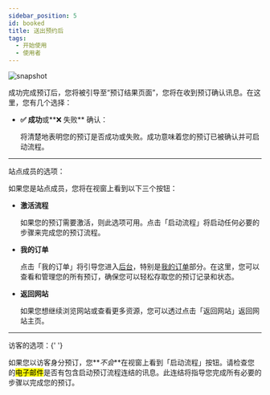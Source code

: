 ---
sidebar_position: 5
id: booked
title: 送出预约后
tags:
  - 开始使用
  - 使用者
---



<BrowserWindow url={url}>

![snapshot](../assets/user/booked.png)

</BrowserWindow>

成功完成预订后，您将被引导至“预订结果页面”，您将在收到预订确认讯息。在这里，您有几个选择：

- **✅ 成功**或**❌ 失败** 确认：

  将清楚地表明您的预订是否成功或失败。成功意味着您的预订已被确认并可启动流程。

---

<span class="site-user">站点成员</span>的选项：

如果您是站点成员，您将在视窗上看到以下三个按钮：

- **激活流程**

  如果您的预订需要激活，则此选项可用。点击「启动流程」将启动任何必要的步骤来完成您的预订流程。

- **我的订单**

  点击「我的订单」将引导您进入[后台](../user/dashboard)，特别是[我的订单](../user/dashboard/my-orders)部分。在这里，您可以查看和管理您的所有预订，确保您可以轻松存取您的预订记录和状态。

- **返回网站**

  如果您想继续浏览网站或查看更多资源，您可以透过点击「返回网站」返回网站主页。

---

<span class="guest">访客</span>的选项：{' '}

如果您以访客身分预订，您**_不会_**在视窗上看到「启动流程」按钮。请检查您的<mark>电子邮件</mark>是否有包含启动预订流程连结的讯息。此连结将指导您完成所有必要的步骤以完成您的预订。
